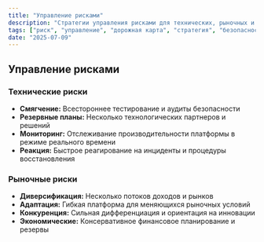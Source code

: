```yaml
---
title: "Управление рисками"
description: "Стратегии управления рисками для технических, рыночных и экономических проблем в дорожной карте Mahjong Stars."
tags: ["риск", "управление", "дорожная карта", "стратегия", "безопасность"]
date: "2025-07-09"
---
```


## Управление рисками

### Технические риски
- **Смягчение:** Всестороннее тестирование и аудиты безопасности
- **Резервные планы:** Несколько технологических партнеров и решений
- **Мониторинг:** Отслеживание производительности платформы в режиме реального времени
- **Реакция:** Быстрое реагирование на инциденты и процедуры восстановления

### Рыночные риски
- **Диверсификация:** Несколько потоков доходов и рынков
- **Адаптация:** Гибкая платформа для меняющихся рыночных условий
- **Конкуренция:** Сильная дифференциация и ориентация на инновации
- **Экономические:** Консервативное финансовое планирование и резервы